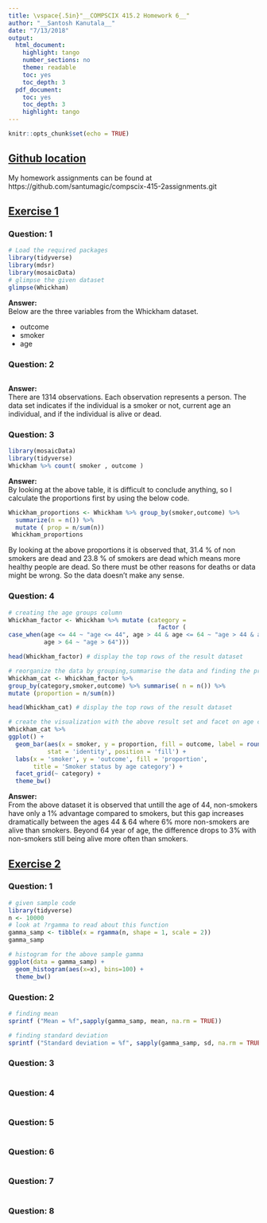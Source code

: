 ```yaml
---
title: \vspace{.5in}"__COMPSCIX 415.2 Homework 6__"
author: "__Santosh Kanutala__"
date: "7/13/2018"
output:
  html_document:
    highlight: tango
    number_sections: no
    theme: readable
    toc: yes
    toc_depth: 3
  pdf_document:
    toc: yes
    toc_depth: 3
    highlight: tango
---
```


```r
knitr::opts_chunk$set(echo = TRUE)
```
\newpage
## <u>Github location</u>
My homework assignments can be found at   https://github.com/santumagic/compscix-415-2assignments.git

## <u>Exercise 1</u>
### Question: 1
```r
# Load the required packages
library(tidyverse)
library(mdsr)
library(mosaicData)
# glimpse the given dataset
glimpse(Whickham)
```
**Answer:**  
Below are the three variables from the Whickham dataset.  

+ outcome  
+ smoker  
+ age

### Question: 2
```r
```
**Answer:**  
There are 1314 observations. Each observation represents a person. The data set indicates if the individual is a smoker or not, current age an individual, and if the individual is alive or dead.

### Question: 3
```r
library(mosaicData)
library(tidyverse)
Whickham %>% count( smoker , outcome )
```
**Answer:**  
By looking at the above table, it is difficult to conclude anything, so I calculate the proportions first by using the below code.

```r
Whickham_proportions <- Whickham %>% group_by(smoker,outcome) %>% 
  summarize(n = n()) %>% 
  mutate ( prop = n/sum(n))
 Whickham_proportions 
```

By looking at the above proportions it is observed that, 31.4 % of non smokers are dead and 23.8 % of smokers are dead which means more healthy people are dead. So there must be other reasons for deaths or data might be wrong. So the data doesn't make any sense.

### Question: 4
```r
# creating the age groups column
Whickham_factor <- Whickham %>% mutate (category = 
                                          factor (
case_when(age <= 44 ~ "age <= 44", age > 44 & age <= 64 ~ "age > 44 & age <= 64", 
          age > 64 ~ "age > 64")))

head(Whickham_factor) # display the top rows of the result dataset

# reorganize the data by grouping,summarise the data and finding the proportions
Whickham_cat <- Whickham_factor %>%
group_by(category,smoker,outcome) %>% summarise( n = n()) %>%
mutate (proportion = n/sum(n))

head(Whickham_cat) # display the top rows of the result dataset

# create the visualization with the above result set and facet on age categories
Whickham_cat %>% 
ggplot() + 
  geom_bar(aes(x = smoker, y = proportion, fill = outcome, label = round(proportion,2)), 
           stat = 'identity', position = 'fill') +
  labs(x = 'smoker', y = 'outcome', fill = 'proportion',
       title = 'Smoker status by age category') +
  facet_grid(~ category) +
  theme_bw()
```
**Answer:**  
From the above dataset it is observed that untill the age of 44, non-smokers have only a 1% advantage compared to smokers, but this gap increases dramatically between the ages 44 & 64 where 6% more non-smokers are alive than smokers. Beyond 64 year of age, the difference drops to 3% with non-smokers still being alive more often than smokers.

## <u>Exercise 2</u>
### Question: 1
```r
# given sample code
library(tidyverse)
n <- 10000
# look at ?rgamma to read about this function
gamma_samp <- tibble(x = rgamma(n, shape = 1, scale = 2))
gamma_samp

# histogram for the above sample gamma
ggplot(data = gamma_samp) + 
  geom_histogram(aes(x=x), bins=100) + 
  theme_bw()

```

### Question: 2
```r
# finding mean
sprintf ("Mean = %f",sapply(gamma_samp, mean, na.rm = TRUE))

# finding standard deviation
sprintf ("Standard deviation = %f", sapply(gamma_samp, sd, na.rm = TRUE))
```
### Question: 3
```r
```
### Question: 4
```r
```
### Question: 5
```r
```
### Question: 6
```r
```
### Question: 7
```r
```
### Question: 8
```r
```
